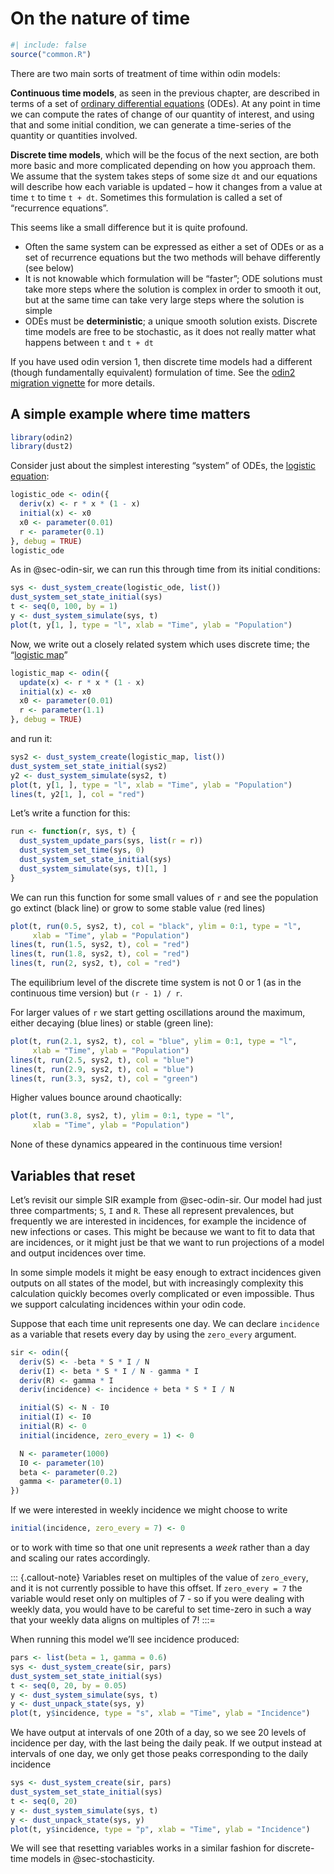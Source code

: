 # On the nature of time {#sec-time}

```r
#| include: false
source("common.R")
```

There are two main sorts of treatment of time within odin models:

**Continuous time models**, as seen in the previous chapter, are described in terms of a set of [ordinary differential equations](https://en.wikipedia.org/wiki/Ordinary_differential_equation) (ODEs).  At any point in time we can compute the rates of change of our quantity of interest, and using that and some initial condition, we can generate a time-series of the quantity or quantities involved.

**Discrete time models**, which will be the focus of the next section, are both more basic and more complicated depending on how you approach them.  We assume that the system takes steps of some size `dt` and our equations will describe how each variable is updated -- how it changes from a value at time `t` to time `t + dt`.  Sometimes this formulation is called a set of "recurrence equations".

This seems like a small difference but it is quite profound.

* Often the same system can be expressed as either a set of ODEs or as a set of recurrence equations but the two methods will behave differently (see below)
* It is not knowable which formulation will be "faster"; ODE solutions must take more steps where the solution is complex in order to smooth it out, but at the same time can take very large steps where the solution is simple
* ODEs must be **deterministic**; a unique smooth solution exists.  Discrete time models are free to be stochastic, as it does not really matter what happens between `t` and `t + dt`

::: {.callout-note}
If you have used odin version 1, then discrete time models had a different (though fundamentally equivalent) formulation of time.  See the [odin2 migration vignette](https://mrc-ide.github.io/odin2/articles/migrating.html) for more details.
:::

## A simple example where time matters {#sec-time-logistic}

```r
library(odin2)
library(dust2)
```

Consider just about the simplest interesting "system" of ODEs, the [logistic equation](https://en.wikipedia.org/wiki/Logistic_function#Logistic_differential_equation):

```r
logistic_ode <- odin({
  deriv(x) <- r * x * (1 - x)
  initial(x) <- x0
  x0 <- parameter(0.01)
  r <- parameter(0.1)
}, debug = TRUE)
logistic_ode
```

As in @sec-odin-sir, we can run this through time from its initial conditions:

```r
sys <- dust_system_create(logistic_ode, list())
dust_system_set_state_initial(sys)
t <- seq(0, 100, by = 1)
y <- dust_system_simulate(sys, t)
plot(t, y[1, ], type = "l", xlab = "Time", ylab = "Population")
```

Now, we write out a closely related system which uses discrete time; the "[logistic map](https://en.wikipedia.org/wiki/Logistic_map)"

```r
logistic_map <- odin({
  update(x) <- r * x * (1 - x)
  initial(x) <- x0
  x0 <- parameter(0.01)
  r <- parameter(1.1)
}, debug = TRUE)
```

and run it:

```r
sys2 <- dust_system_create(logistic_map, list())
dust_system_set_state_initial(sys2)
y2 <- dust_system_simulate(sys2, t)
plot(t, y[1, ], type = "l", xlab = "Time", ylab = "Population")
lines(t, y2[1, ], col = "red")
```

Let's write a function for this:

```r
run <- function(r, sys, t) {
  dust_system_update_pars(sys, list(r = r))
  dust_system_set_time(sys, 0)
  dust_system_set_state_initial(sys)
  dust_system_simulate(sys, t)[1, ]
}
```

We can run this function for some small values of `r` and see the population go extinct (black line) or grow to some stable value (red lines)

```r
plot(t, run(0.5, sys2, t), col = "black", ylim = 0:1, type = "l",
     xlab = "Time", ylab = "Population")
lines(t, run(1.5, sys2, t), col = "red")
lines(t, run(1.8, sys2, t), col = "red")
lines(t, run(2, sys2, t), col = "red")
```

The equilibrium level of the discrete time system is not 0 or 1 (as in the continuous time version) but `(r - 1) / r`.

For larger values of `r` we start getting oscillations around the maximum, either decaying (blue lines) or stable (green line):

```r
plot(t, run(2.1, sys2, t), col = "blue", ylim = 0:1, type = "l",
     xlab = "Time", ylab = "Population")
lines(t, run(2.5, sys2, t), col = "blue")
lines(t, run(2.9, sys2, t), col = "blue")
lines(t, run(3.3, sys2, t), col = "green")
```

Higher values bounce around chaotically:

```r
plot(t, run(3.8, sys2, t), ylim = 0:1, type = "l",
     xlab = "Time", ylab = "Population")
```

None of these dynamics appeared in the continuous time version!

## Variables that reset

Let's revisit our simple SIR example from @sec-odin-sir. Our model had just three compartments; `S`, `I` and `R`. These all represent prevalences, but frequently we are interested in incidences, for example the incidence of new infections or cases. This might be because we want to fit to data that are incidences, or it might just be that we want to run projections of a model and output incidences over time.

In some simple models it might be easy enough to extract incidences given outputs on all states of the model, but with increasingly complexity this calculation quickly becomes overly complicated or even impossible. Thus we support calculating incidences within your odin code.

Suppose that each time unit represents one day.  We can declare `incidence` as a variable that resets every day by using the `zero_every` argument.

```r
sir <- odin({
  deriv(S) <- -beta * S * I / N
  deriv(I) <- beta * S * I / N - gamma * I
  deriv(R) <- gamma * I
  deriv(incidence) <- incidence + beta * S * I / N

  initial(S) <- N - I0
  initial(I) <- I0
  initial(R) <- 0
  initial(incidence, zero_every = 1) <- 0

  N <- parameter(1000)
  I0 <- parameter(10)
  beta <- parameter(0.2)
  gamma <- parameter(0.1)
})
```

If we were interested in weekly incidence we might choose to write

```r
initial(incidence, zero_every = 7) <- 0
```

or to work with time so that one unit represents a *week* rather than a day and scaling our rates accordingly.

::: {.callout-note}
Variables reset on multiples of the value of `zero_every`, and it is not currently possible to have this offset. If `zero_every = 7` the variable would reset only on multiples of 7 - so if you were dealing with weekly data, you would have to be careful to set time-zero in such a way that your weekly data aligns on multiples of 7!
:::=

When running this model we'll see incidence produced:

```r
pars <- list(beta = 1, gamma = 0.6)
sys <- dust_system_create(sir, pars)
dust_system_set_state_initial(sys)
t <- seq(0, 20, by = 0.05)
y <- dust_system_simulate(sys, t)
y <- dust_unpack_state(sys, y)
plot(t, y$incidence, type = "s", xlab = "Time", ylab = "Incidence")
```

We have output at intervals of one 20th of a day, so we see 20 levels of incidence per day, with the last being the daily peak.  If we output instead at intervals of one day, we only get those peaks corresponding to the daily incidence

```r
sys <- dust_system_create(sir, pars)
dust_system_set_state_initial(sys)
t <- seq(0, 20)
y <- dust_system_simulate(sys, t)
y <- dust_unpack_state(sys, y)
plot(t, y$incidence, type = "p", xlab = "Time", ylab = "Incidence")
```

We will see that resetting variables works in a similar fashion for discrete-time models in @sec-stochasticity.
